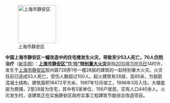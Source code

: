 [[File:Shanghai administrative Jing'an.svg|120px|left|上海市静安区]]

'''中国上海市静安区一幢改造中的住宅楼发生火灾，导致至少53人死亡，70人住院治疗'''（[http://news.xinhuanet.com/society/2010-11/16/c_12777990.htm 新华网]）：'''[[上海市静安区“11·15”特别重大火灾]]'''是指[[2010年]][[11月15日]]14时许，发生于[[上海市]][[静安区]]胶州路728弄1号一幢28层的建筑的一起特别重大火灾。火灾目前已造成53人死亡，受伤人数超过100人。起火建筑有28层，高85米，为钢筋混凝土结构，建筑面积18472平方米，1997年12月竣工，1998年3月入住。大楼底层为商铺，2至28层为住宅，其中有5家单位、156户居民，实有人口440余人。火灾发生时，该建筑正在实施静安区政府实事工程建筑节能综合改造项目。